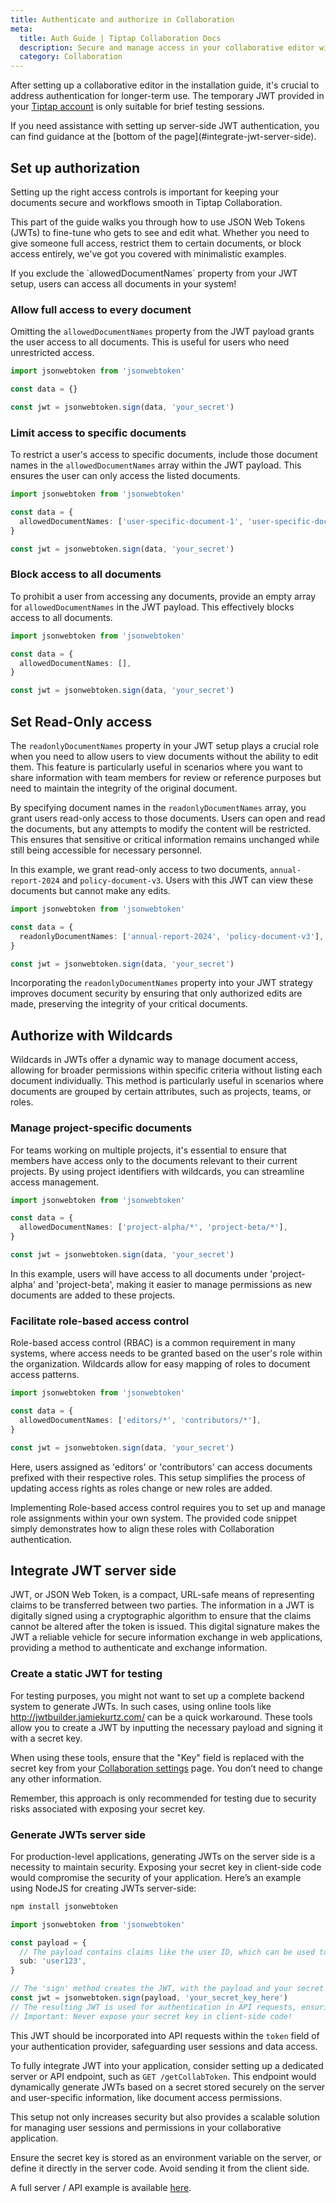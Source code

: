 ```yaml
---
title: Authenticate and authorize in Collaboration
meta:
  title: Auth Guide | Tiptap Collaboration Docs
  description: Secure and manage access in your collaborative editor with JWTs, covering setup, testing, and production integration.
  category: Collaboration
---
```



After setting up a collaborative editor in the installation guide, it's crucial to address authentication for longer-term use. The temporary JWT provided in your [Tiptap account](https://cloud.tiptap.dev/apps/settings) is only suitable for brief testing sessions.

<Callout title="Need help with JWT?" variant="hint">
    If you need assistance with setting up server-side JWT authentication, you can find guidance at the [bottom of the page](#integrate-jwt-server-side).
</Callout>

## Set up authorization

Setting up the right access controls is important for keeping your documents secure and workflows smooth in Tiptap Collaboration.

This part of the guide walks you through how to use JSON Web Tokens (JWTs) to fine-tune who gets to see and edit what. Whether you need to give someone full access, restrict them to certain documents, or block access entirely, we've got you covered with minimalistic examples.

<Callout title="Caution" variant="warning">
  If you exclude the `allowedDocumentNames` property from your JWT setup, users can access all
  documents in your system!
</Callout>

### Allow full access to every document

Omitting the `allowedDocumentNames` property from the JWT payload grants the user access to all documents. This is useful for users who need unrestricted access.

```typescript
import jsonwebtoken from 'jsonwebtoken'

const data = {}

const jwt = jsonwebtoken.sign(data, 'your_secret')
```

### Limit access to specific documents

To restrict a user's access to specific documents, include those document names in the `allowedDocumentNames` array within the JWT payload. This ensures the user can only access the listed documents.

```typescript
import jsonwebtoken from 'jsonwebtoken'

const data = {
  allowedDocumentNames: ['user-specific-document-1', 'user-specific-document-2'],
}

const jwt = jsonwebtoken.sign(data, 'your_secret')
```

### Block access to all documents

To prohibit a user from accessing any documents, provide an empty array for `allowedDocumentNames` in the JWT payload. This effectively blocks access to all documents.

```typescript
import jsonwebtoken from 'jsonwebtoken'

const data = {
  allowedDocumentNames: [],
}

const jwt = jsonwebtoken.sign(data, 'your_secret')
```

## Set Read-Only access

The `readonlyDocumentNames` property in your JWT setup plays a crucial role when you need to allow users to view documents without the ability to edit them. This feature is particularly useful in scenarios where you want to share information with team members for review or reference purposes but need to maintain the integrity of the original document.

By specifying document names in the `readonlyDocumentNames` array, you grant users read-only access to those documents. Users can open and read the documents, but any attempts to modify the content will be restricted. This ensures that sensitive or critical information remains unchanged while still being accessible for necessary personnel.

In this example, we grant read-only access to two documents, `annual-report-2024` and `policy-document-v3`. Users with this JWT can view these documents but cannot make any edits.

```typescript
import jsonwebtoken from 'jsonwebtoken'

const data = {
  readonlyDocumentNames: ['annual-report-2024', 'policy-document-v3'],
}

const jwt = jsonwebtoken.sign(data, 'your_secret')
```

Incorporating the `readonlyDocumentNames` property into your JWT strategy improves document security by ensuring that only authorized edits are made, preserving the integrity of your critical documents.

## Authorize with Wildcards

Wildcards in JWTs offer a dynamic way to manage document access, allowing for broader permissions within specific criteria without listing each document individually. This method is particularly useful in scenarios where documents are grouped by certain attributes, such as projects, teams, or roles.

### Manage project-specific documents

For teams working on multiple projects, it's essential to ensure that members have access only to the documents relevant to their current projects. By using project identifiers with wildcards, you can streamline access management.

```typescript
import jsonwebtoken from 'jsonwebtoken'

const data = {
  allowedDocumentNames: ['project-alpha/*', 'project-beta/*'],
}

const jwt = jsonwebtoken.sign(data, 'your_secret')
```

In this example, users will have access to all documents under 'project-alpha' and 'project-beta', making it easier to manage permissions as new documents are added to these projects.

### Facilitate role-based access control

Role-based access control (RBAC) is a common requirement in many systems, where access needs to be granted based on the user's role within the organization. Wildcards allow for easy mapping of roles to document access patterns.

```typescript
import jsonwebtoken from 'jsonwebtoken'

const data = {
  allowedDocumentNames: ['editors/*', 'contributors/*'],
}

const jwt = jsonwebtoken.sign(data, 'your_secret')
```

Here, users assigned as 'editors' or 'contributors' can access documents prefixed with their respective roles. This setup simplifies the process of updating access rights as roles change or new roles are added.

<Callout title="Integrate roles into your setup" variant="hint">
    Implementing Role-based access control requires you to set up and manage role assignments within your own system. The provided code snippet simply demonstrates how to align these roles with Collaboration authentication.
</Callout>

## Integrate JWT server side

JWT, or JSON Web Token, is a compact, URL-safe means of representing claims to be transferred between two parties. The information in a JWT is digitally signed using a cryptographic algorithm to ensure that the claims cannot be altered after the token is issued. This digital signature makes the JWT a reliable vehicle for secure information exchange in web applications, providing a method to authenticate and exchange information.

### Create a static JWT for testing

For testing purposes, you might not want to set up a complete backend system to generate JWTs. In such cases, using online tools like http://jwtbuilder.jamiekurtz.com/ can be a quick workaround. These tools allow you to create a JWT by inputting the necessary payload and signing it with a secret key.

When using these tools, ensure that the "Key" field is replaced with the secret key from your [Collaboration settings](https://collab.tiptap.dev/apps/settings) page. You don’t need to change any other information.

Remember, this approach is only recommended for testing due to security risks associated with exposing your secret key.

### Generate JWTs server side

For production-level applications, generating JWTs on the server side is a necessity to maintain security. Exposing your secret key in client-side code would compromise the security of your application. Here’s an example using NodeJS for creating JWTs server-side:

```bash
npm install jsonwebtoken
```

```typescript
import jsonwebtoken from 'jsonwebtoken'

const payload = {
  // The payload contains claims like the user ID, which can be used to identify the user and their permissions.
  sub: 'user123',
}

// The 'sign' method creates the JWT, with the payload and your secret key as inputs.
const jwt = jsonwebtoken.sign(payload, 'your_secret_key_here')
// The resulting JWT is used for authentication in API requests, ensuring secure access.
// Important: Never expose your secret key in client-side code!
```

This JWT should be incorporated into API requests within the `token` field of your authentication provider, safeguarding user sessions and data access.

To fully integrate JWT into your application, consider setting up a dedicated server or API endpoint, such as `GET /getCollabToken`. This endpoint would dynamically generate JWTs based on a secret stored securely on the server and user-specific information, like document access permissions.

This setup not only increases security but also provides a scalable solution for managing user sessions and permissions in your collaborative application.

Ensure the secret key is stored as an environment variable on the server, or define it directly in the server code. Avoid sending it from the client side.

A full server / API example is available [here](https://github.com/ueberdosis/tiptap-collab-replit/tree/main/src).
